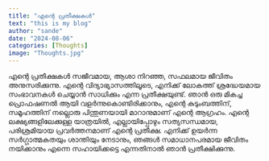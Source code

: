 ```yaml
---
title: "എന്റെ പ്രതീക്ഷകൾ"
text: "this is my blog"
author: "sande"
date: "2024-08-06"
categories: [Thoughts]
image: "Thoughts.jpg"
---
```


എന്റെ പ്രതീക്ഷകൾ സജീവമായ, ആശാ നിറഞ്ഞ, സഫലമായ ജീവിതം അനുസരിക്കുന്നു. എന്റെ വിദ്യാഭ്യാസത്തിലൂടെ, എനിക്ക് ലോകത്ത് ശ്രദ്ധേയമായ സംഭാവനകൾ ചെയ്യാൻ സാധിക്കും എന്ന പ്രതീക്ഷയുണ്ട്. ഞാൻ ഒരു മികച്ച പ്രൊഫഷണൽ ആയി വളർന്നുകൊണ്ടിരിക്കാനും, എന്റെ കുടുംബത്തിന്, സമൂഹത്തിന് നല്ലൊരു പിന്തുണയായി മാറാനുമാണ് എന്റെ ആഗ്രഹം. എന്റെ ലക്ഷ്യങ്ങളിലേക്കുള്ള യാത്രയിൽ, എല്ലായിപ്പോഴും സത്യസന്ധമായ, പരിശ്രമിയായ പ്രവർത്തനമാണ് എന്റെ പ്രതീക്ഷ. എനിക്ക് ഉയർന്ന സർഗ്ഗാത്മകതയും ശാന്തിയും നേടാനും, ഞങ്ങൾ സമാധാനപരമായ ജീവിതം നയിക്കാനും എന്നെ സഹായിക്കട്ടെ എന്നതിനാൽ ഞാൻ പ്രതീക്ഷിക്കുന്നു.